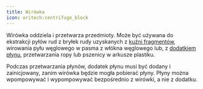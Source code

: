 ```yaml
---
title: Wirówka 
icon: oritech:centrifuge_block
---
```


Wirówka oddziela i przetwarza przedmioty. Może być używana do ekstrakcji pyłów rud z bryłek rudy uzyskanych z [kuźni fragmentów](../processing/fragment_forge), wirowania pyłu węglowego w pasma z włókna węglowego lub, z [dodatkiem płynu](../processing/addons), przetwarzania ropy lub pszenicy w arkusze plastiku.

Podczas przetwarzania płynów, dodatek płynu musi być dodany i zainicjowany, zanim wirówka będzie mogła pobierać płyny.
Płyny można wpompowywać i wypompowywać bezpośrednio z wirówki, a nie z dodatku.
